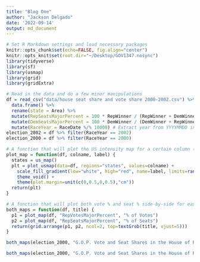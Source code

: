 ```yaml
---
title: "Blog One"
author: "Jackson Delgado"
date: '2022-09-14'
output: md_document
---
```


```r
# Set R Markdown settings and load necessary packages
knitr::opts_chunk$set(echo=FALSE, fig.align="center")
knitr::opts_knit$set(root.dir="~/Desktop/GOV1347.nosync")
library(tidyverse)
library(sf)
library(usmap)
library(grid)
library(gridExtra)
```

```r
# Read in the data and do a few minor manipulations
df = read_csv("data/house seat share and vote share 2000-2002.csv") %>% 
  data.frame() %>%
  rename(state = Area) %>%
  mutate(RepSeatsMajorPercent = 100 * RepWinner / (RepWinner + DemWinner)) %>% # Create column for GOP seat %
  mutate(DemSeatsMajorPercent = 100 * DemWinner / (DemWinner + RepWinner)) %>% # Same thing, for Democrats
  mutate(RaceYear = RaceDate %/% 10000) # Extract year from YYYYMMDD integer
election_2002 = df %>% filter(RaceYear == 2002)
election_2000 = df %>% filter(RaceYear == 2000)
```

```r
# A function that will plot the US intensity map for a certain column (coloring states red, so assuming GOP data)
plot_map = function(df, colname, label) {
  states = us_map()
  plt = plot_usmap(data=df, regions="states", values=colname) +
    scale_fill_gradient(low="white", high="red", name=label, limits=range(0, 100)) +
    theme_void() + 
    theme(plot.margin=unit(c(0,0.5,0,0.5),"cm"))
  return(plt)
}

# A function that will plot both vote % and seat % side-by-side for easy comparison
both_maps = function(df, title) {
  p1 = plot_map(df, "RepVotesMajorPercent", "% of Votes")
  p2 = plot_map(df, "RepSeatsMajorPercent", "% of Seats")
  return(grid.arrange(p1, p2, ncol=2, top=textGrob(title, vjust=5)))
}
```

```r
both_maps(election_2000, "G.O.P. Vote and Seat Shares in the House of Representatives, 2000 Election")
```

```r
both_maps(election_2000, "G.O.P. Vote and Seat Shares in the House of Representatives, 2000 Election")
```